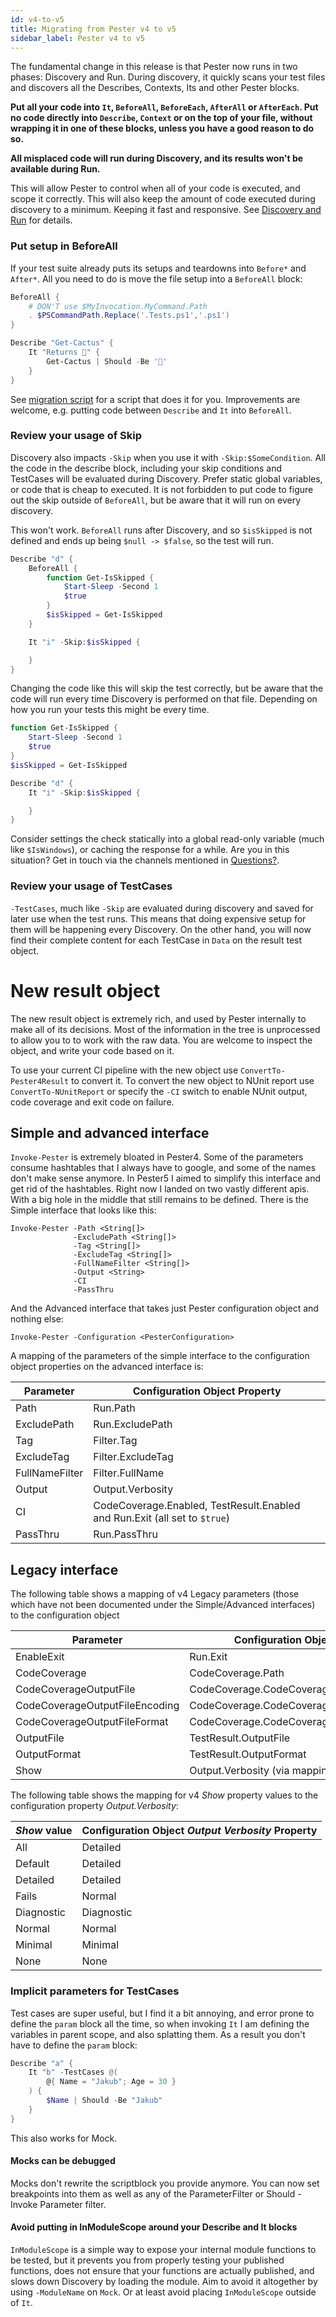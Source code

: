 ```yaml
---
id: v4-to-v5
title: Migrating from Pester v4 to v5
sidebar_label: Pester v4 to v5
---
```


The fundamental change in this release is that Pester now runs in two phases: Discovery and Run. During discovery, it quickly scans your test files and discovers all the Describes, Contexts, Its and other Pester blocks.


**Put all your code into `It`, `BeforeAll`, `BeforeEach`, `AfterAll` or `AfterEach`. Put no code directly into `Describe`, `Context` or on the top of your file, without wrapping it in one of these blocks, unless you have a good reason to do so.**

**All misplaced code will run during Discovery, and its results won't be available during Run.**

This will allow Pester to control when all of your code is executed, and scope it correctly. This will also keep the amount of code executed during discovery to a minimum. Keeping it fast and responsive. See [Discovery and Run](../usage/discovery-and-run) for details. 


### Put setup in BeforeAll
If your test suite already puts its setups and teardowns into `Before*` and `After*`. All you need to do is move the file setup into a `BeforeAll` block:

```powershell
BeforeAll {
    # DON'T use $MyInvocation.MyCommand.Path
    . $PSCommandPath.Replace('.Tests.ps1','.ps1')
}

Describe "Get-Cactus" {
    It "Returns 🌵" {
        Get-Cactus | Should -Be '🌵'
    }
}
```

See [migration script](https://gist.github.com/nohwnd/d488bd14ab4572f92ae77e208f476ada) for a script that does it for you. Improvements are welcome, e.g. putting code between `Describe` and `It` into `BeforeAll`.

### Review your usage of Skip

Discovery also impacts `-Skip` when you use it with `-Skip:$SomeCondition`. All the code in the describe block, including your skip conditions and TestCases will be evaluated during Discovery. Prefer static global variables, or code that is cheap to executed. It is not forbidden to put code to figure out the skip outside of `BeforeAll`, but be aware that it will run on every discovery.

This won't work. `BeforeAll` runs after Discovery, and so `$isSkipped` is not defined and ends up being `$null -> $false`, so the test will run.

```powershell
Describe "d" {
    BeforeAll {
        function Get-IsSkipped {
            Start-Sleep -Second 1
            $true
        }
        $isSkipped = Get-IsSkipped
    }

    It "i" -Skip:$isSkipped {

    }
}
```

Changing the code like this will skip the test correctly, but be aware that the code will run every time Discovery is performed on that file. Depending on how you run your tests this might be every time.

```powershell
function Get-IsSkipped {
    Start-Sleep -Second 1
    $true
}
$isSkipped = Get-IsSkipped

Describe "d" {
    It "i" -Skip:$isSkipped {

    }
}
```

Consider settings the check statically into a global read-only variable (much like `$IsWindows`), or caching the response for a while. Are you in this situation? Get in touch via the channels mentioned in [Questions?](#questions).

### Review your usage of TestCases

`-TestCases`, much like `-Skip` are evaluated during discovery and saved for later use when the test runs. This means that doing expensive setup for them will be happening every Discovery. On the other hand, you will now find their complete content for each TestCase in `Data` on the result test object. 


# New result object

The new result object is extremely rich, and used by Pester internally to make all of its decisions. Most of the information in the tree is unprocessed to allow you to to work with the raw data. You are welcome to inspect the object, and write your code based on it.

To use your current CI pipeline with the new object use `ConvertTo-Pester4Result` to convert it. To convert the new object to NUnit report use `ConvertTo-NUnitReport` or specify the `-CI` switch to enable NUnit output, code coverage and exit code on failure.


## Simple and advanced interface

`Invoke-Pester` is extremely bloated in Pester4. Some of the parameters consume hashtables that I always have to google, and some of the names don't make sense anymore. In Pester5 I aimed to simplify this interface and get rid of the hashtables. Right now I landed on two vastly different apis. With a big hole in the middle that still remains to be defined. There is the Simple interface that looks like this:

```
Invoke-Pester -Path <String[]>
              -ExcludePath <String[]>
              -Tag <String[]>
              -ExcludeTag <String[]>
              -FullNameFilter <String[]>
              -Output <String>
              -CI
              -PassThru
```

And the Advanced interface that takes just Pester configuration object and nothing else:

```
Invoke-Pester -Configuration <PesterConfiguration>
```

A mapping of the parameters of the simple interface to the configuration object properties on the advanced interface is:

| Parameter      | Configuration Object Property                                              |
| -----------    | -------------------------------------------------------------------------- |
| Path           | Run.Path                                                                   |
| ExcludePath    | Run.ExcludePath                                                            |
| Tag            | Filter.Tag                                                                 |
| ExcludeTag     | Filter.ExcludeTag                                                          |
| FullNameFilter | Filter.FullName                                                            |
| Output         | Output.Verbosity                                                           |
| CI             | CodeCoverage.Enabled, TestResult.Enabled and Run.Exit (all set to `$true`) |
| PassThru       | Run.PassThru                                                               |


## Legacy interface

The following table shows a mapping of v4 Legacy parameters (those which have not been documented under the Simple/Advanced interfaces) to the configuration object

| Parameter                       | Configuration Object Property                          |
| ------------------------------- | ------------------------------------------------------ |
| EnableExit                      | Run.Exit                                               |
| CodeCoverage                    | CodeCoverage.Path                                      |
| CodeCoverageOutputFile          | CodeCoverage.CodeCoverageOutputFile                    |
| CodeCoverageOutputFileEncoding  | CodeCoverage.CodeCoverageOutputFileEncoding            |
| CodeCoverageOutputFileFormat    | CodeCoverage.CodeCoverageOutputFileFormat              |
| OutputFile                      | TestResult.OutputFile                                  |
| OutputFormat                    | TestResult.OutputFormat                                |
| Show                            | Output.Verbosity (via mapping; see below)              |

The following table shows the mapping for v4 *Show* property values to the configuration property *Output.Verbosity*:

| *Show* value                    | Configuration Object *Output Verbosity* Property       |
| ------------------------------- | ------------------------------------------------------ |
| All                             | Detailed                                               |
| Default                         | Detailed                                               |
| Detailed                        | Detailed                                               |
| Fails                           | Normal                                                 |
| Diagnostic                      | Diagnostic                                             |
| Normal                          | Normal                                                 |
| Minimal                         | Minimal                                                |
| None                            | None                                                   |


### Implicit parameters for TestCases

Test cases are super useful, but I find it a bit annoying, and error prone to define the `param` block all the time, so when invoking `It` I am defining the variables in parent scope, and also splatting them. As a result you don't have to define the `param` block:

```powershell
Describe "a" {
    It "b" -TestCases @(
        @{ Name = "Jakub"; Age = 30 }
    ) {
        $Name | Should -Be "Jakub"
    }
}
```

This also works for Mock.

#### Mocks can be debugged

Mocks don't rewrite the scriptblock you provide anymore. You can now set breakpoints into them as well as any of the ParameterFilter or Should -Invoke Parameter filter.

#### Avoid putting in InModuleScope around your Describe and It blocks

`InModuleScope` is a simple way to expose your internal module functions to be tested, but it prevents you from properly testing your published functions, does not ensure that your functions are actually published, and slows down Discovery by loading the module. Aim to avoid it altogether by using `-ModuleName` on `Mock`. Or at least avoid placing `InModuleScope` outside of `It`.